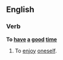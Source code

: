 ==English==

===Verb===
'''To [[have]] [[a]] [[good]] [[time]]'''

# {{idiom}} To [[enjoy]] [[oneself]].